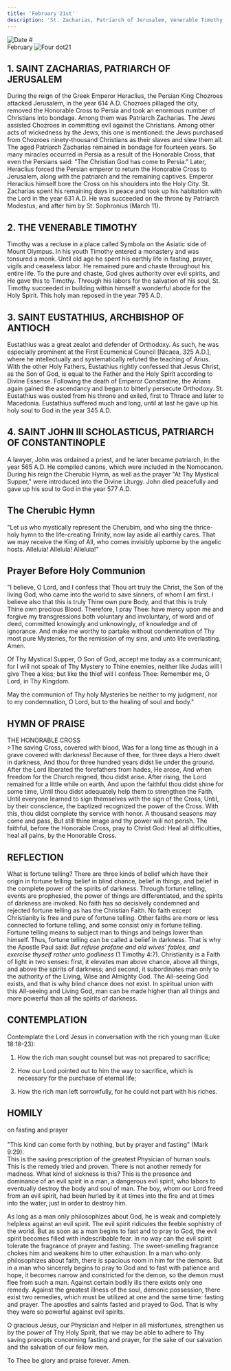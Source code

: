 ```yaml
---
title: 'February 21st'
description: 'St. Zacharias, Patriarch of Jerusalem, Venerable Timothy, St. Eustathius, Archbishop of Antioch, St. John III Scholasticus, Patriarch of Constantinople'
---
```


<RunningHead />
<Image src="/title-imprint.png" height={50} width={50} alt="Date" className="title-imprint"/>
# <div id="date">February <Image className="four-dot" src="/four-dot.png" height={15} width={15} alt="Four dot" />21</div>

## 1. SAINT ZACHARIAS, PATRIARCH OF JERUSALEM

During the reign of the Greek Emperor Heraclius, the Persian King Chozroes attacked Jerusalem, in the year 614 A.D. Chozroes pillaged the city, removed the Honorable Cross to Persia and took an enormous number of Christians into bondage. Among them was Patriarch Zacharias. The Jews assisted Chozroes in committing evil against the Christians. Among other acts of wickedness by the Jews, this one is mentioned: the Jews purchased from Chozroes ninety-thousand Christians as their slaves and slew them all. The aged Patriarch Zacharias remained in bondage for fourteen years. So many miracles occurred in Persia as a result of the Honorable Cross, that even the Persians said: "The Christian God has come to Persia." Later, Heraclius forced the Persian emperor to return the Honorable Cross to Jerusalem, along with the patriarch and the remaining captives. Emperor Heraclius himself bore the Cross on his shoulders into the Holy City. St. Zacharias spent his remaining days in peace and took up his habitation with the Lord in the year 631 A.D. He was succeeded on the throne by Patriarch Modestus, and after him by St. Sophronius (March 11).

## 2. THE VENERABLE TIMOTHY

Timothy was a recluse in a place called Symbola on the Asiatic side of Mount Olympus. In his youth Timothy entered a monastery and was tonsured a monk. Until old age he spent his earthly life in fasting, prayer, vigils and ceaseless labor. He remained pure and chaste throughout his entire life. To the pure and chaste, God gives authority over evil spirits, and He gave this to Timothy. Through his labors for the salvation of his soul, St. Timothy succeeded in building within himself a wonderful abode for the Holy Spirit. This holy man reposed in the year 795 A.D.

## 3. SAINT EUSTATHIUS, ARCHBISHOP OF ANTIOCH

Eustathius was a great zealot and defender of Orthodoxy. As such, he was especially prominent at the First Ecumenical Council [Nicaea, 325 A.D.], where he intellectually and systematically refuted the teaching of Arius. With the other Holy Fathers, Eustathius rightly confessed that Jesus Christ, as the Son of God, is equal to the Father and the Holy Spirit according to Divine Essense. Following the death of Emperor Constantine, the Arians again gained the ascendancy and began to bitterly persecute Orthodoxy. St. Eustathius was ousted from his throne and exiled, first to Thrace and later to Macedonia. Eustathius suffered much and long, until at last he gave up his holy soul to God in the year 345 A.D.

## 4. SAINT JOHN III SCHOLASTICUS, PATRIARCH OF CONSTANTINOPLE

A lawyer, John was ordained a priest, and he later became patriarch, in the year 565 A.D. He compiled canons, which were included in the Nomocanon. During his reign the Cherubic Hymn, as well as the prayer "At Thy Mystical Supper," were introduced into the Divine Liturgy. John died peacefully and gave up his soul to God in the year 577 A.D.


## The Cherubic Hymn

"Let us who mystically represent the Cherubim, and who sing the thrice-holy hymn to the life-creating Trinity, now lay aside all earthly cares. That we may receive the King of All, who comes invisibly upborne by the angelic hosts. Alleluia! Alleluia! Alleluia!"


## Prayer Before Holy Communion

"I believe, O Lord, and I confess that Thou art truly the Christ, the Son of the living God, who came into the world to save sinners, of whom I am first. I believe also that this is truly Thine own pure Body, and that this is truly Thine own precious Blood. Therefore, I pray Thee: have mercy upon me and forgive my transgressions both voluntary and involuntary, of word and of deed, committed knowingly and unknowingly, of knowledge and of ignorance. And make me worthy to partake without condemnation of Thy most pure Mysteries, for the remission of my sins, and unto life everlasting. Amen.

Of Thy Mystical Supper, O Son of God, accept me today as a communicant; for I will not speak of Thy Mystery to Thine enemies, neither like Judas will I give Thee a kiss; but like the thief will I confess Thee: Remember me, O Lord, in Thy Kingdom.

May the communion of Thy holy Mysteries be neither to my judgment, nor to my condemnation, O Lord, but to the healing of soul and body."


## HYMN OF PRAISE
<div style={{textAlign:'center', color:'crimson', fontWeight:'bold'}}>
THE HONORABLE CROSS
</div>
>The saving Cross, covered with blood,  
Was for a long time as though in a grave covered with darkness!  
Because of thee, for three days a Hero dwelt in darkness,  
And thou for three hundred years didst lie under the ground.  
After the Lord liberated the forefathers from hades, He arose,  
And when freedom for the Church reigned, thou didst arise.  
After rising, the Lord remained for a little while on earth,  
And upon the faithful thou didst shine for some time,  
Until thou didst adequately help them to strengthen the Faith,  
Until everyone learned to sign themselves with the sign of the Cross,  
Until, by their conscience, the baptized recognized the power of the Cross.  
With this, thou didst complete thy service with honor.  
A thousand seasons may come and pass,  
But still thine image and thy power will not perish.  
The faithful, before the Honorable Cross, pray to Christ God:  
Heal all difficulties, heal all pains, by the Honorable Cross.  


## REFLECTION

What is fortune telling? There are three kinds of belief which have their origin in fortune telling: belief in blind chance, belief in things, and belief in the complete power of the spirits of darkness. Through fortune telling, events are prophesied, the power of things are differentiated, and the spirits of darkness are invoked. No faith has so decisively condemned and rejected fortune telling as has the Christian Faith. No faith except Christianity is free and pure of fortune telling. Other faiths are more or less connected to fortune telling, and some consist only in fortune telling. Fortune telling means to subject man to things and beings lower than himself. Thus, fortune telling can be called a belief in darkness. That is why the Apostle Paul said: *But refuse profane and old wives' fables, and exercise thyself rather unto godliness* (1 Timothy 4:7). Christianity is a Faith of light in two senses: first, it elevates man above chance, above all things, and above the spirits of darkness; and second, it subordinates man only to the authority of the Living, Wise and Almighty God. The All-seeing God exists, and that is why blind chance does not exist. In spiritual union with this All-seeing and Living God, man can be made higher than all things and more powerful than all the spirits of darkness.


## CONTEMPLATION

Contemplate the Lord Jesus in conversation with the rich young man (Luke 18:18-23):

1. How the rich man sought counsel but was not prepared to sacrifice;

2. How our Lord pointed out to him the way to sacrifice, which is necessary for the purchase of eternal life;

3. How the rich man left sorrowfully, for he could not part with his riches.


## HOMILY
<div style={{textAlign:'center', color:'crimson', fontWeight:'bold'}}>
on fasting and prayer
</div><br />
<div style={{textAlign:'right'}}>
"This kind can come forth by nothing, but by prayer and fasting" (Mark 9:29).
</div>
This is the saving prescription of the greatest Physician of human souls. This is the remedy tried and proven. There is not another remedy for madness. What kind of sickness is this? This is the presence and dominance of an evil spirit in a man, a dangerous evil spirit, who labors to eventually destroy the body and soul of man. The boy, whom our Lord freed from an evil spirit, had been hurled by it at times into the fire and at times into the water, just in order to destroy him.

As long as a man only philosophizes about God, he is weak and completely helpless against an evil spirit. The evil spirit ridicules the feeble sophistry of the world. But as soon as a man begins to fast and to pray to God, the evil spirit becomes filled with indescribable fear. In no way can the evil spirit tolerate the fragrance of prayer and fasting. The sweet-smelling fragrance chokes him and weakens him to utter exhaustion. In a man who only philosophizes about faith, there is spacious room in him for the demons. But in a man who sincerely begins to pray to God and to fast with patience and hope, it becomes narrow and constricted for the demon, so the demon must flee from such a man. Against certain bodily ills there exists only one remedy. Against the greatest illness of the soul, demonic possession, there exist two remedies, which must be utilized at one and the same time: fasting and prayer. The apostles and saints fasted and prayed to God. That is why they were so powerful against evil spirits.

O gracious Jesus, our Physician and Helper in all misfortunes, strengthen us by the power of Thy Holy Spirit, that we may be able to adhere to Thy saving precepts concerning fasting and prayer, for the sake of our salvation and the salvation of our fellow men.

To Thee be glory and praise forever. Amen.